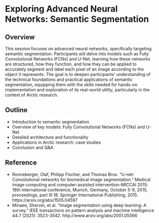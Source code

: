 # Exploring Advanced Neural Networks: Semantic Segmentation {.unnumbered}

## Overview

This session focuses on advanced neural networks, specifically targeting semantic segmentation. Participants will delve into models such as Fully Convolutional Networks (FCNs) and U-Net, learning how these networks are structured, how they function, and how they can be applied to accurately segment and label each pixel of an image according to the object it represents. The goal is to deepen participants’ understanding of the technical foundations and practical applications of semantic segmentation, equipping them with the skills needed for hands-on implementation and exploration of its real-world utility, particularly in the context of Arctic research.

## Outline

* Introduction to semantic segmentation
* Overview of key models: Fully Convolutional Networks (FCNs) and U-Net
* Detailed architecture and functionality
* Applications in Arctic research: case studies
* Conclusion and Q&A

## Reference

* Ronneberger, Olaf, Philipp Fischer, and Thomas Brox. “U-net: Convolutional networks for biomedical image segmentation.” Medical image computing and computer-assisted intervention–MICCAI 2015: 18th international conference, Munich, Germany, October 5-9, 2015, proceedings, part III 18. Springer International Publishing, 2015. https://arxiv.org/abs/1505.04597
* Minaee, Shervin, et al. “Image segmentation using deep learning: A survey.” IEEE transactions on pattern analysis and machine intelligence 44.7 (2021): 3523-3542. http://www.arxiv.org/abs/2001.05566